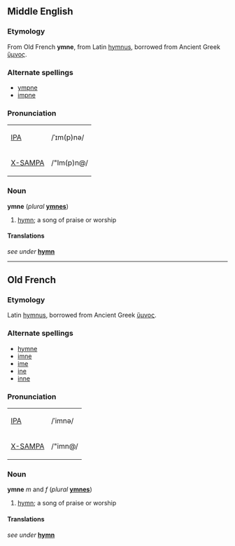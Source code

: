 ==Middle English==
===Etymology===
From Old French '''ymne''', from Latin  [[hymnus]], borrowed from Ancient Greek [[ὕμνος]].

===Alternate spellings===
*[[ympne]]
*[[impne]]

===Pronunciation===
{| border=1 cellpadding=5
| [[w:IPA|IPA]] || /ˈɪm(p)nə/
|-
| [[w:X-SAMPA|X-SAMPA]] || /"Im(p)n@/
|}

===Noun===
'''ymne''' (''plural'' '''[[ymnes]]''')
# [[hymn]]; a song of praise or worship

====Translations====
''see under'' '''[[hymn]]'''

----

==Old French==
===Etymology===
Latin  [[hymnus]], borrowed from Ancient Greek [[ὕμνος]].

===Alternate spellings===
*[[hymne]]
*[[imne]]
*[[ime]]
*[[ine]]
*[[inne]]

===Pronunciation===
{| border=1 cellpadding=5
| [[w:IPA|IPA]] || /ˈimnə/
|-
| [[w:X-SAMPA|X-SAMPA]] || /"imn@/
|}

===Noun===
'''ymne''' ''m'' and ''f'' (''plural'' '''[[ymnes]]''')
# [[hymn]]; a song of praise or worship

====Translations====
''see under'' '''[[hymn]]'''